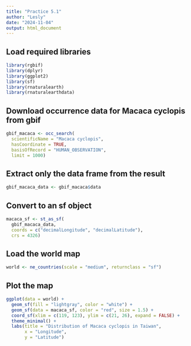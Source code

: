 ```yaml
---
title: "Practice 5.1"
author: "Lesly"
date: "2024-11-04"
output: html_document
---
```


## Load required libraries
```r
library(rgbif)
library(dplyr)
library(ggplot2)
library(sf)
library(rnaturalearth)
library(rnaturalearthdata)
```

## Download occurrence data for Macaca cyclopis from gbif
```r
gbif_macaca <- occ_search(
  scientificName = "Macaca cyclopis",
  hasCoordinate = TRUE,
  basisOfRecord = "HUMAN_OBSERVATION",
  limit = 1000)
```

## Extract only the data frame from the result
```r
gbif_macaca_data <- gbif_macaca$data
```

## Convert to an sf object
```r
macaca_sf <- st_as_sf(
  gbif_macaca_data,
  coords = c("decimalLongitude", "decimalLatitude"),
  crs = 4326)
```

## Load the world map
```r
world <- ne_countries(scale = "medium", returnclass = "sf")
```

## Plot the map
```r
ggplot(data = world) +
  geom_sf(fill = "lightgray", color = "white") +
  geom_sf(data = macaca_sf, color = "red", size = 1.5) +
  coord_sf(xlim = c(119, 123), ylim = c(21, 26), expand = FALSE) +
  theme_minimal() +
  labs(title = "Distribution of Macaca cyclopis in Taiwan",
       x = "Longitude",
       y = "Latitude")
```








